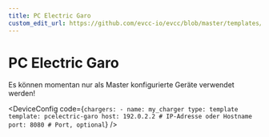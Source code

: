 ```yaml
---
title: PC Electric Garo
custom_edit_url: https://github.com/evcc-io/evcc/blob/master/templates/definition/charger/pcelectric-garo.yaml
---
```



# PC Electric Garo

<DeviceFeatures features="sponsorship" />

Es können momentan nur als Master konfigurierte Geräte verwendet werden!


<DeviceConfig code={`chargers:
    - name: my_charger
      type: template
      template: pcelectric-garo
      host: 192.0.2.2 # IP-Adresse oder Hostname
      port: 8080 # Port, optional`}  />

<SponsorshipRequired />

